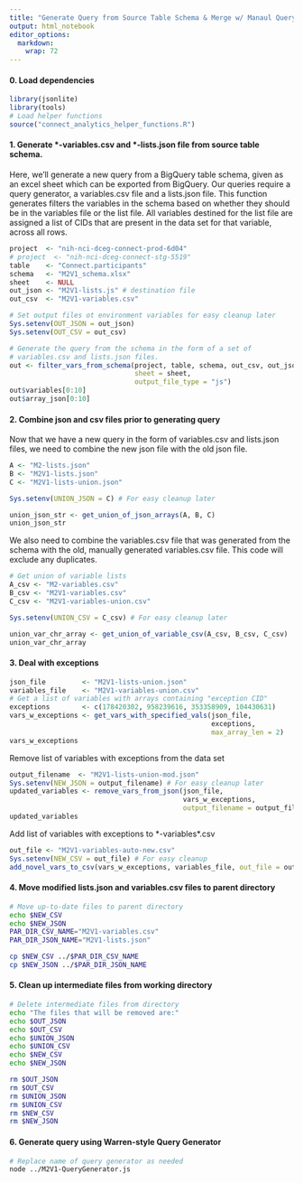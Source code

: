 ```yaml
---
title: "Generate Query from Source Table Schema & Merge w/ Manaul Query"
output: html_notebook
editor_options: 
  markdown: 
    wrap: 72
---
```


#### 0. Load dependencies

```r
library(jsonlite)
library(tools)
# Load helper functions
source("connect_analytics_helper_functions.R")
```

#### 1. Generate \*-variables.csv and \*-lists.json file from source table schema.

Here, we'll generate a new query from a BigQuery table schema, given as
an excel sheet which can be exported from BigQuery. Our queries require
a query generator, a variables.csv file and a lists.json file. This
function generates filters the variables in the schema based on whether
they should be in the variables file or the list file. All variables
destined for the list file are assigned a list of CIDs that are present
in the data set for that variable, across all rows.

```r
project  <- "nih-nci-dceg-connect-prod-6d04"
# project  <- "nih-nci-dceg-connect-stg-5519"
table    <- "Connect.participants"
schema   <- "M2V1_schema.xlsx"
sheet    <- NULL
out_json <- "M2V1-lists.js" # destination file
out_csv  <- "M2V1-variables.csv"

# Set output files ot environment variables for easy cleanup later
Sys.setenv(OUT_JSON = out_json)
Sys.setenv(OUT_CSV = out_csv)

# Generate the query from the schema in the form of a set of 
# variables.csv and lists.json files.
out <- filter_vars_from_schema(project, table, schema, out_csv, out_json, 
                               sheet = sheet,       
                               output_file_type = "js")
out$variables[0:10]
out$array_json[0:10]
```

#### 2. Combine json and csv files prior to generating query

Now that we have a new query in the form of variables.csv and lists.json
files, we need to combine the new json file with the old json file.

```r
A <- "M2-lists.json"
B <- "M2V1-lists.json"
C <- "M2V1-lists-union.json"

Sys.setenv(UNION_JSON = C) # For easy cleanup later

union_json_str <- get_union_of_json_arrays(A, B, C)
union_json_str
```

We also need to combine the variables.csv file that was generated from
the schema with the old, manually generated variables.csv file. This
code will exclude any duplicates.

```r
# Get union of variable lists
A_csv <- "M2-variables.csv"
B_csv <- "M2V1-variables.csv"
C_csv <- "M2V1-variables-union.csv"

Sys.setenv(UNION_CSV = C_csv) # For easy cleanup later

union_var_chr_array <- get_union_of_variable_csv(A_csv, B_csv, C_csv)
union_var_chr_array
```

#### 3. Deal with exceptions

```r
json_file         <- "M2V1-lists-union.json"
variables_file    <- "M2V1-variables-union.csv"
# Get a list of variables with arrays containing "exception CID"
exceptions        <- c(178420302, 958239616, 353358909, 104430631)
vars_w_exceptions <- get_vars_with_specified_vals(json_file, 
                                                  exceptions, 
                                                  max_array_len = 2) 
vars_w_exceptions
```

Remove list of variables with exceptions from the data set

```r
output_filename  <- "M2V1-lists-union-mod.json"
Sys.setenv(NEW_JSON = output_filename) # For easy cleanup later
updated_variables <- remove_vars_from_json(json_file, 
                                           vars_w_exceptions,
                                           output_filename = output_filename) 
updated_variables
```

Add list of variables with exceptions to \*-variables\*.csv

```r
out_file <- "M2V1-variables-auto-new.csv"
Sys.setenv(NEW_CSV = out_file) # For easy cleanup 
add_novel_vars_to_csv(vars_w_exceptions, variables_file, out_file = out_file)
```

#### 4. Move modified lists.json and variables.csv files to parent directory

```bash
# Move up-to-date files to parent directory
echo $NEW_CSV  
echo $NEW_JSON
PAR_DIR_CSV_NAME="M2V1-variables.csv"
PAR_DIR_JSON_NAME="M2V1-lists.json"

cp $NEW_CSV ../$PAR_DIR_CSV_NAME
cp $NEW_JSON ../$PAR_DIR_JSON_NAME
```

#### 5. Clean up intermediate files from working directory

```bash
# Delete intermediate files from directory
echo "The files that will be removed are:"
echo $OUT_JSON
echo $OUT_CSV
echo $UNION_JSON
echo $UNION_CSV
echo $NEW_CSV  
echo $NEW_JSON

rm $OUT_JSON
rm $OUT_CSV
rm $UNION_JSON
rm $UNION_CSV
rm $NEW_CSV  
rm $NEW_JSON
```

#### 6. Generate query using Warren-style Query Generator

```bash
# Replace name of query generator as needed
node ../M2V1-QueryGenerator.js
```
